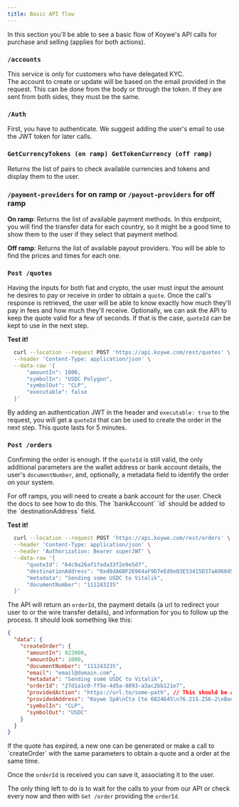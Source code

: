 ```yaml
---
title: Basic API flow
---
```


<Tip>
  In this section you'll be able to see a basic flow of Koywe's API calls for
  purchase and selling (applies for both actions).
</Tip>


### `/accounts`
This service is only for customers who have delegated KYC. <br />
The account to create or update will be based on the email provided in the request. This can be done from the body or through the token. If they are sent from both sides, they must be the same. <br />


### `/Auth`

First, you have to authenticate. We suggest adding the user's email to use the JWT token for later calls.

### `GetCurrencyTokens (on ramp) GetTokenCurrency (off ramp)`

Returns the list of pairs to check available currencies and tokens and display them to the user.

### `/payment-providers` for on ramp or `/payout-providers` for off ramp

<b>On ramp</b>: Returns the list of available payment methods. In this endpoint, you will find the transfer data for each country, so it might be a good time to show them to the user if they select that payment method.

<b>Off ramp</b>: Returns the list of available payout providers. You will be able to find the prices and times for each one.

### `Post /quotes`

Having the inputs for both fiat and crypto, the user must input the amount he desires to pay or receive in order to obtain a `quote`. Once the call's response is retrieved, the user will be able to know exactly how much they'll pay in fees and how much they'll receive. Optionally, we can ask the API to keep the quote valid for a few of seconds. If that is the case, `quoteId` can be kept to use in the next step.

<b>Test it!</b>
```bash Request
  curl --location --request POST 'https://api.koywe.com/rest/quotes' \
  --header 'Content-Type: application/json' \
  --data-raw '{
      "amountIn": 1000,
      "symbolIn": "USDC Polygon",
      "symbolOut": "CLP",
      "executable": false
  }'
```

By adding an authentication JWT in the header and `executable: true` to the request, you will get a `quoteId` that can be used to create the order in the next step. This quote lasts for 5 minutes.

### `Post /orders`

Confirming the order is enough. If the `quoteId` is still valid, the only additional parameters are the wallet address or bank account details, the user's `documentNumber`, and, optionally, a metadata field to identify the order on your system.

<Tip>
  For off ramps, you will need to create a bank account for the user. Check the docs to see how to do this.
  The `bankAccount` `id` should be added to the `destinationAddress` field.
</Tip>

<b>Test it!</b>
```bash Request
  curl --location --request POST 'https://api.koywe.com/rest/orders' \
  --header 'Content-Type: application/json' \
  --header 'Authorization: Bearer superJWT' \
  --data-raw '{
      "quoteId": "64c9a26af1fada33f2e9e5d7",
      "destinationAddress": "0xd8dA6BF26964aF9D7eEd9e03E53415D37aA96045",
      "metadata": "Sending some USDC to Vitalik",
      "documentNumber": "111243235"
  }'
```

The API will return an `orderId`, the payment details (a url to redirect your user to or the wire transfer details), and information for you to follow up the process. It should look something like this:

```JSON
{
  "data": {
    "createOrder": {
      "amountIn": 822000,
      "amountOut": 1000,
      "documentNumber": "111243235",
      "email": "email@domain.com",
      "metadata": "Sending some USDC to Vitalik",
      "orderId": "27d1a1c0-ff5e-4d5a-8893-a3ac2bb121e7",
      "providedAction": "https://url.to/some-path", // This should be a URL to a payment method or the callback you provided
      "providedAddress": "Koywe SpA\nCta Cte 6824645\n76.215.256-2\nBanco Santander\ntef@koywe.com", // where to transfer the money, in case of wire
      "symbolIn": "CLP",
      "symbolOut": "USDC"
    }
  }
}
```

<Tip>
  If the quote has expired, a new one can be generated or make a call to
  `createOrder` with the same parameters to obtain a quote and a order at the
  same time.
</Tip>

Once the `orderId` is received you can save it, associating it to the user.

The only thing left to do is to wait for the calls to your from our API or check every now and then with `Get /order` providing the `orderId`.
